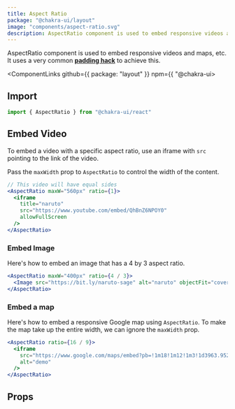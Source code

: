 ```yaml
---
title: Aspect Ratio
package: "@chakra-ui/layout"
image: "components/aspect-ratio.svg"
description: AspectRatio component is used to embed responsive videos and maps, etc. It uses a very common padding hack ---
---
```


AspectRatio component is used to embed responsive videos and maps, etc. It uses a very common [**padding hack**](https://css-tricks.com/aspect-ratio-boxes/) to achieve this.

<ComponentLinks github={{ package: "layout" }} npm={{ "@chakra-ui>

<carbon-ad></carbon-ad>

## Import

```js
import { AspectRatio } from "@chakra-ui/react"
```

## Embed Video

To embed a video with a specific aspect ratio, use an iframe with `src` pointing to the link of the video.

Pass the `maxWidth` prop to `AspectRatio` to control the width of the content.

```jsx
// This video will have equal sides
<AspectRatio maxW="560px" ratio={1}>
  <iframe
    title="naruto"
    src="https://www.youtube.com/embed/QhBnZ6NPOY0"
    allowFullScreen
  />
</AspectRatio>
```

### Embed Image

Here's how to embed an image that has a 4 by 3 aspect ratio.

```jsx
<AspectRatio maxW="400px" ratio={4 / 3}>
  <Image src="https://bit.ly/naruto-sage" alt="naruto" objectFit="cover" />
</AspectRatio>
```

### Embed a map

Here's how to embed a responsive Google map using `AspectRatio`. To make the map take up the entire width, we can ignore the `maxWidth` prop.

```jsx
<AspectRatio ratio={16 / 9}>
  <iframe
    src="https://www.google.com/maps/embed?pb=!1m18!1m12!1m3!1d3963.952912260219!2d3.375295414770757!3d6.5276316452784755!2m3!1f0!2f0!3f0!3m2!1i1024!2i768!4f13.1!3m3!1m2!1s0x103b8b2ae68280c1%3A0xdc9e87a367c3d9cb!2sLagos!5e0!3m2!1sen!2sng!4v1567723392506!5m2!1sen!2sng"
    alt="demo"
  />
</AspectRatio>
```

## Props

<PropsTable of="AspectRatio" />
